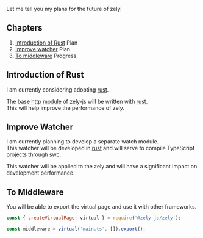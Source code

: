 Let me tell you my plans for the future of zely.

## Chapters

1. [Introduction of Rust](#introduction-of-rust) <Badge type="error">Plan</Badge>
2. [Improve watcher](#improve-watcher) <Badge type="error">Plan</Badge>
3. [To middleware](#to-middleware) <Badge type="info">Progress</Badge>

## Introduction of Rust

I am currently considering adopting [rust](https://www.rust-lang.org/).

The [base http module](https://github.com/zely-js/zely/tree/zely3/http) of zely-js will be written with [rust](https://www.rust-lang.org/).  
This will help improve the performance of zely.

## Improve Watcher

I am currently planning to develop a separate watch module.  
This watcher will be developed in [rust](https://www.rust-lang.org/) and will serve to compile TypeScript projects through [swc](https://swc.rs/).

This watcher will be applied to the zely and will have a significant impact on development performance.

## To Middleware

You will be able to export the virtual page and use it with other frameworks.

```js
const { createVirtualPage: virtual } = require('@zely-js/zely');

const middleware = virtual('main.ts', []).export();
```
